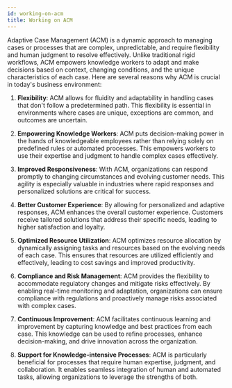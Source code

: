 ```yaml
---
id: working-on-acm
title: Working on ACM
---
```


Adaptive Case Management (ACM) is a dynamic approach to managing cases or processes that are complex, unpredictable, and require flexibility and human judgment to resolve effectively. Unlike traditional rigid workflows, ACM empowers knowledge workers to adapt and make decisions based on context, changing conditions, and the unique characteristics of each case. Here are several reasons why ACM is crucial in today's business environment:

1.  **Flexibility**: ACM allows for fluidity and adaptability in handling cases that don't follow a predetermined path. This flexibility is essential in environments where cases are unique, exceptions are common, and outcomes are uncertain.
    
2.  **Empowering Knowledge Workers**: ACM puts decision-making power in the hands of knowledgeable employees rather than relying solely on predefined rules or automated processes. This empowers workers to use their expertise and judgment to handle complex cases effectively.
    
3.  **Improved Responsiveness**: With ACM, organizations can respond promptly to changing circumstances and evolving customer needs. This agility is especially valuable in industries where rapid responses and personalized solutions are critical for success.
    
4.  **Better Customer Experience**: By allowing for personalized and adaptive responses, ACM enhances the overall customer experience. Customers receive tailored solutions that address their specific needs, leading to higher satisfaction and loyalty.
    
5.  **Optimized Resource Utilization**: ACM optimizes resource allocation by dynamically assigning tasks and resources based on the evolving needs of each case. This ensures that resources are utilized efficiently and effectively, leading to cost savings and improved productivity.
    
6.  **Compliance and Risk Management**: ACM provides the flexibility to accommodate regulatory changes and mitigate risks effectively. By enabling real-time monitoring and adaptation, organizations can ensure compliance with regulations and proactively manage risks associated with complex cases.
    
7.  **Continuous Improvement**: ACM facilitates continuous learning and improvement by capturing knowledge and best practices from each case. This knowledge can be used to refine processes, enhance decision-making, and drive innovation across the organization.
    
8.  **Support for Knowledge-intensive Processes**: ACM is particularly beneficial for processes that require human expertise, judgment, and collaboration. It enables seamless integration of human and automated tasks, allowing organizations to leverage the strengths of both.